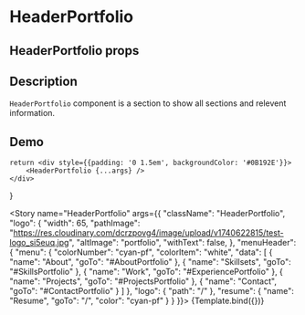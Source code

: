
<Meta title="HeaderPortfolio" component={HeaderPortfolio}/>

# HeaderPortfolio

## HeaderPortfolio props
<ArgsTable of={HeaderPortfolio}/>

## Description

`HeaderPortfolio` component is a section to show all sections and relevent information.

## Demo

    return <div style={{padding: '0 1.5em', backgroundColor: '#0B192E'}}>
        <HeaderPortfolio {...args} />
    </div>
}

<Story name="HeaderPortfolio" args={{
    "className": "HeaderPortfolio",
    "logo": {
        "width": 65,
        "pathImage": "https://res.cloudinary.com/dcrzpovg4/image/upload/v1740622815/test-logo_si5euq.jpg",
        "altImage": "portfolio",
        "withText": false,
    },
    "menuHeader": {
        "menu": {
            "colorNumber": "cyan-pf",
            "colorItem": "white",
            "data": [
                {
                    "name": "About",
                    "goTo": "#AboutPortfolio"
                },
                {
                    "name": "Skillsets",
                    "goTo": "#SkillsPortfolio"
                },
                {
                    "name": "Work",
                    "goTo": "#ExperiencePortfolio"
                },
                {
                    "name": "Projects",
                    "goTo": "#ProjectsPortfolio"
                },
                {
                    "name": "Contact",
                    "goTo": "#ContactPortfolio"
                }
            ]
        },
        "logo": {
            "path": "/"
        },
        "resume": {
            "name": "Resume",
            "goTo": "/",
            "color": "cyan-pf"
        }
    }
}}>
    {Template.bind({})}
</Story>

